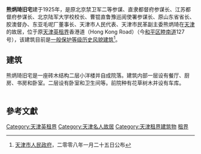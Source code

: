 {{天津历史风貌建筑 |
省区市 = 天津市 |
名称 = 熊炳琦旧宅 |
图片 =  |
编号 =  |
等级 = 一般保护 |
时代 = 1925年|
所在 = [[天津市|天津市]][[和平区_(天津市)|和平区]] |
公布 = 2008年1月25日 |
}}

'''熊炳琦旧宅'''建于1925年，是原北京禁卫军二等参谋、直隶都督府参谋长、江苏都督府参谋长、北京陆军大学校校长、曹锟直鲁豫巡阅使署参谋长、原山东省省长、胶澳督办、东亚毛呢厂董事长、天津市人民代表、天津市民革副主委熊炳琦在[[天津|天津]]的故居，位于原[[天津英租界|天津英租界]]香港道（Hong Kong Road）（今[[和平区_(天津市)|和平区]][[睦南道|睦南道]]127号），该建筑目前是[[天津历史风貌建筑|一般保护等级历史风貌建筑]]<ref>[[天津市人民政府|天津市人民政府]]，二零零八年一月二十五日公布</ref>。

== 建筑 ==
熊炳琦旧宅是一座砖木结构二层小洋楼并自成院落。建筑内部一层设有餐厅、厨房、书房和卧室。二层设有卧室和卫生间等。前院种有花草树木并设有车库。
　　
== 參考文獻 ==
<div class="references-small">
<references />
</div>

{{天津市名人故居}}

[[Category:天津英租界|Category:天津英租界]]
[[Category:天津名人故居|Category:天津名人故居]]
[[Category:天津租界建筑物|Category:天津租界建筑物]]
[[Category:中国近代建筑|租界]]